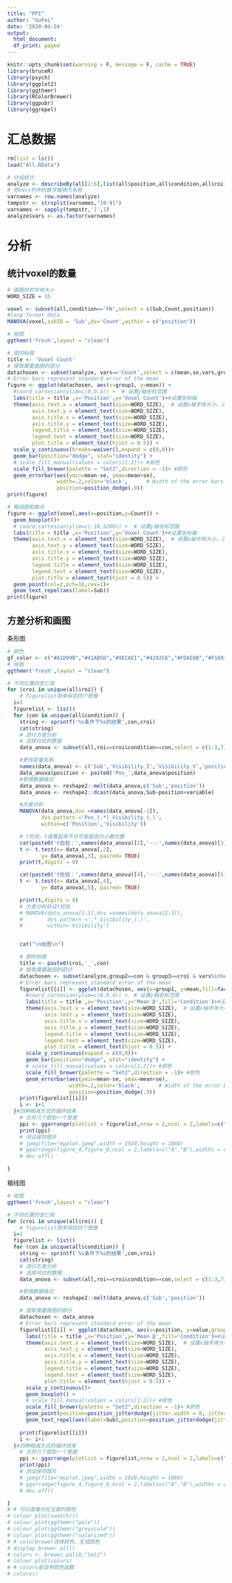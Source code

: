 ```yaml
---
title: "PPI"
author: "GuFei"
date: '2020-04-24'
output:
  html_document:
  df_print: paged
---
```

```r
knitr::opts_chunk$set(warning = F, message = F, cache = TRUE)
library(bruceR)
library(psych)
library(ggplot2)
library(ggthemr)
library(RColorBrewer)
library(ggpubr)
library(ggrepel)
```

# 汇总数据
```r

rm(list = ls())
load("All.RData")

# 分组统计
analyze <- describeBy(all[2:6],list(all$position,all$condition,all$roi),mat = TRUE)
# 把vars列中的数字替换为名称
varnames <- row.names(analyze)
tempstr <- strsplit(varnames,"[0-9]")
varnames <- sapply(tempstr,'[',1)
analyze$vars <- as.factor(varnames)

```

# 分析
## 统计voxel的数量
```r
# 画图时的字体大小
WORD_SIZE = 15

voxel <- subset(all,condition=='FH',select = c(Sub,Count,position))
#long format data
MANOVA(voxel,subID = 'Sub',dv='Count',within = c("position"))

# 绘图
ggthemr('fresh',layout = "clean")

# 图的标题
title <- 'Voxel Count'
# 提取需要画图的部分
datachosen <- subset(analyze, vars=='Count',select = c(mean,se,vars,group1))
# Error bars represent standard error of the mean
figure <- ggplot(datachosen, aes(x=group1, y=mean)) +
  #coord_cartesian(ylim=c(0,0.4)) +  # 设置y轴坐标范围
  labs(title = title ,x='Position',y='Voxel Count')+#设置坐标轴
  theme(axis.text.x = element_text(size=WORD_SIZE),  # 设置x轴字体大小，以下同理
        axis.text.y = element_text(size=WORD_SIZE),
        axis.title.x = element_text(size=WORD_SIZE),
        axis.title.y = element_text(size=WORD_SIZE),
        legend.title = element_text(size=WORD_SIZE),
        legend.text = element_text(size=WORD_SIZE),
        plot.title = element_text(hjust = 0.5)) +
  scale_y_continuous(breaks=waiver(),expand = c(0,0))+
  geom_bar(position="dodge", stat="identity") +
  # scale_fill_manual(values = colors[1:2])+ #颜色
  scale_fill_brewer(palette = "Set2",direction = -1)+ #颜色
  geom_errorbar(aes(ymin=mean-se, ymax=mean+se),
                width=.2,color='black',      # Width of the error bars
                position=position_dodge(.9))
print(figure)

# 箱线图和散点
figure <- ggplot(voxel,aes(x=position,y=Count)) +
  geom_boxplot()+
  # coord_cartesian(ylim=c(-10,5200)) +  # 设置y轴坐标范围
  labs(title = title ,x='Position',y='Voxel Count')+#设置坐标轴
  theme(axis.text.x = element_text(size=WORD_SIZE),  # 设置x轴字体大小，以下同理
        axis.text.y = element_text(size=WORD_SIZE),
        axis.title.x = element_text(size=WORD_SIZE),
        axis.title.y = element_text(size=WORD_SIZE),
        legend.title = element_text(size=WORD_SIZE),
        legend.text = element_text(size=WORD_SIZE),
        plot.title = element_text(hjust = 0.5)) +
  geom_point(col=2,pch=16,cex=1)+
  geom_text_repel(aes(label=Sub))
print(figure)

```


## 方差分析和画图

条形图
```r
# 颜色
gf_color <- c("#A1D99B","#41AB5D","#9ECAE1","#4292C6","#FDAE6B","#F16913","#BCBDDC","#807DBA")
# 绘图
ggthemr('fresh',layout = "clean")

# 不同位置的杏仁核
for (croi in unique(all$roi)) {
    # figurelist用来保存四个图像
  i=1
  figurelist <- list()
  for (con in unique(all$condition)) {
    string <- sprintf('%s条件下%s的结果',con,croi)
    cat(string)
    # 进行方差分析
    # 选择对应的数据
    data_anova <- subset(all,roi==croi&condition==con,select = c(1:3,7))

    #更改变量名称
    names(data_anova) <- c('Sub','Visibility_I','Visibility_V','position')
    data_anova$position <- paste0('Pos_',data_anova$position)
    #更换数据格式
    data_anova <- reshape2::melt(data_anova,c('Sub','position'))
    data_anova <- reshape2::dcast(data_anova,Sub~position+variable)

    #方差分析
    MANOVA(data_anova,dvs =names(data_anova[-1]),
           dvs.pattern ='Pos_(.*)_Visibility_(.)',
           within=c('Position','Visibility'))

    # t检验，t值看起来不对可能是因为小数位数
    cat(paste0('t检验：',names(data_anova)[2],'---',names(data_anova)[3],'\n'))
    t <- t.test(x= data_anova[,2],
           y= data_anova[,3], paired= TRUE)
    print(t,digits = 8)

    cat(paste0('t检验：',names(data_anova)[4],'---',names(data_anova)[5],'\n'))
    t <- t.test(x= data_anova[,4],
           y= data_anova[,5], paired= TRUE)

    print(t,digits = 8)
    # 方差分析验证t检验
    # MANOVA(data_anova[1:3],dvs =names(data_anova[2:3]),
    #        dvs.pattern ='.*_Visibility_(.)',
    #        within='Visibility')


    cat("\n绘图\n")

    # 图的标题
    title <- paste0(croi,'_',con)
    # 提取需要画图的部分
    datachosen <- subset(analyze,group2==con & group3==croi & vars%in%c('Inv','Vis'),select = c(mean,se,vars,group1))
    # Error bars represent standard error of the mean
    figurelist[[i]] <- ggplot(datachosen, aes(x=group1, y=mean,fill=factor(vars,levels = c("Vis","Inv")))) +
      #coord_cartesian(ylim=c(0,0.4)) +  # 设置y轴坐标范围
      labs(title = title ,x='Position',y='Mean β',fill='Condition')+#设置坐标轴
      theme(axis.text.x = element_text(size=WORD_SIZE),  # 设置x轴字体大小，以下同理
            axis.text.y = element_text(size=WORD_SIZE),
            axis.title.x = element_text(size=WORD_SIZE),
            axis.title.y = element_text(size=WORD_SIZE),
            legend.title = element_text(size=WORD_SIZE),
            legend.text = element_text(size=WORD_SIZE),
            plot.title = element_text(hjust = 0.5)) +
      scale_y_continuous(expand = c(0,0))+
      geom_bar(position="dodge", stat="identity") +
      # scale_fill_manual(values = colors[1:2])+ #颜色
      scale_fill_brewer(palette = "Set2",direction = -1)+ #颜色
      geom_errorbar(aes(ymin=mean-se, ymax=mean+se),
                    width=.2,color='black',      # Width of the error bars
                    position=position_dodge(.9))
    print(figurelist[[i]])
    i <- i+1
  }#四种相减方式的循环结束
    # 合并几个图到一个里面
    ppi <- ggarrange(plotlist = figurelist,nrow = 2,ncol = 2,labels=c("A","B","C","D"))
    print(ppi)
    # 测试保存图片
    # jpeg(file="myplot.jpeg",width = 1920,height = 1080)
    # ggarrange(figure_4,figure_8,ncol = 2,labels=c("A","B"),widths = c(1,2))
    # dev.off()

}
```



箱线图
```r
# 绘图
ggthemr('fresh',layout = "clean")

# 不同位置的杏仁核
for (croi in unique(all$roi)) {
    # figurelist用来保存四个图像
  i=1
  figurelist <- list()
  for (con in unique(all$condition)) {
    string <- sprintf('%s条件下%s的结果',con,croi)
    cat(string)
    # 进行方差分析
    # 选择对应的数据
    data_anova <- subset(all,roi==croi&condition==con,select = c(1:3,7))

    #更换数据格式
    data_anova <- reshape2::melt(data_anova,c('Sub','position'))

    # 提取需要画图的部分
    datachosen <- data_anova
    # Error bars represent standard error of the mean
    figurelist[[i]] <- ggplot(datachosen, aes(x=position, y=value,group=interaction(position,variable),fill=variable)) +
      labs(title = title ,x='Position',y='Mean β',fill='Condition')+#设置坐标轴
      theme(axis.text.x = element_text(size=WORD_SIZE),  # 设置x轴字体大小，以下同理
            axis.text.y = element_text(size=WORD_SIZE),
            axis.title.x = element_text(size=WORD_SIZE),
            axis.title.y = element_text(size=WORD_SIZE),
            legend.title = element_text(size=WORD_SIZE),
            legend.text = element_text(size=WORD_SIZE),
            plot.title = element_text(hjust = 0.5)) +
      scale_y_continuous()+
      geom_boxplot() +
      # scale_fill_manual(values = colors[1:2])+ #颜色
      scale_fill_brewer(palette = "Set2",direction = -1)+ #颜色
      geom_point(position=position_jitterdodge(jitter.width = 0, jitter.height = 0),col=2,pch=21,cex=1)+
      geom_text_repel(aes(label=Sub),position=position_jitterdodge(jitter.width = 0, jitter.height = 0))
    
    print(figurelist[[i]])
    i <- i+1
  }#四种相减方式的循环结束
    # 合并几个图到一个里面
    ppi <- ggarrange(plotlist = figurelist,nrow = 2,ncol = 2,labels=c("A","B","C","D"))
    print(ppi)
    # 测试保存图片
    # jpeg(file="myplot.jpeg",width = 1920,height = 1080)
    # ggarrange(figure_4,figure_8,ncol = 2,labels=c("A","B"),widths = c(1,2))
    # dev.off()

}
# # 可以查看对应主题的颜色
# colour_plot(swatch())
# colour_plot(ggthemr("pale"))
# colour_plot(ggthemr("greyscale"))
# colour_plot(ggthemr("solarized"))
# # colorbrewer选择颜色，生成颜色
# display.brewer.all()
# colors <- brewer.pal(8,"Set2")
# colour_plot(colors)
# # colors是自带颜色函数
# colors()
```
